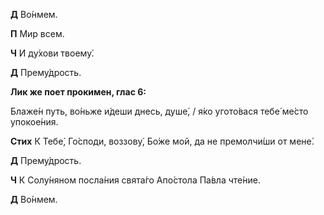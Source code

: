 **Д** Во́нмем.

**П** Мир всем.

**Ч** И ду́хови твоему́.

**Д** Прему́дрость.

**Лик же поет прокимен, глас 6:**

Блаже́н путь, во́ньже и́деши днесь, душе́, / я́ко угото́вася тебе́ ме́сто упокое́ния.

**Стих** К Тебе́, Го́споди, воззову́, Бо́же мой, да не премолчи́ши от мене́.

**Д** Прему́дрость.

**Ч** К Солу́няном посла́ния свята́го Апо́стола Па́вла чте́ние.

**Д** Во́нмем.
